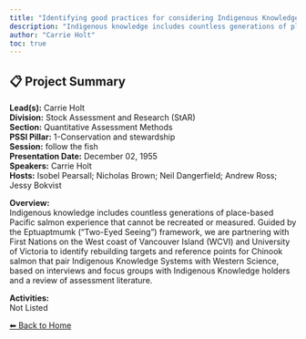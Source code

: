 ```yaml
---
title: "Identifying good practices for considering Indigenous Knowledge in Rebuilding Plan targets and stock assessment reference poi"
description: "Indigenous knowledge includes countless generations of place-based Pacific salmon experience that cannot be recreated or measured. Guided by the Eptuaptmumk (“Two-Eyed Seeing”) framework, we are partnering with First Nations on the West coast of Vancouver Island (WCVI) and University of Victoria to identify rebuilding targets and reference points for Chinook salmon that pair Indigenous Knowledge Systems with Western Science, based on interviews and focus groups with Indigenous Knowledge holders and a review of assessment literature."
author: "Carrie Holt"
toc: true
---
```


## 📋 Project Summary

**Lead(s):** Carrie Holt  
**Division:** Stock Assessment and Research (StAR)  
**Section:** Quantitative Assessment Methods  
**PSSI Pillar:** 1-Conservation and stewardship  
**Session:** follow the fish  
**Presentation Date:** December 02, 1955  
**Speakers:** Carrie Holt  
**Hosts:** Isobel Pearsall; Nicholas Brown; Neil Dangerfield; Andrew Ross; Jessy Bokvist  

**Overview:**  
Indigenous knowledge includes countless generations of place-based Pacific salmon experience that cannot be recreated or measured. Guided by the Eptuaptmumk (“Two-Eyed Seeing”) framework, we are partnering with First Nations on the West coast of Vancouver Island (WCVI) and University of Victoria to identify rebuilding targets and reference points for Chinook salmon that pair Indigenous Knowledge Systems with Western Science, based on interviews and focus groups with Indigenous Knowledge holders and a review of assessment literature.   

**Activities:**  
Not Listed

[⬅ Back to Home](../index.qmd)

